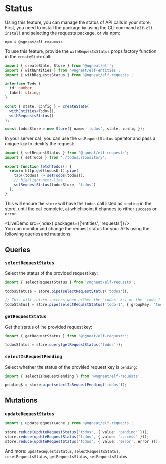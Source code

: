 # Status


Using this feature, you can manage the status of API calls in your store. First, you need to install the package by 
using the CLI command `elf-cli install` and selecting the requests package, or via npm:

```bash
npm i @ngneat/elf-requests
```

To use this feature, provide the `withRequestsStatus` props factory function in the `createState` call:

```ts
import { createState, Store } from '@ngneat/elf';
import { withEntities } from '@ngneat/elf-entities';
import { withRequestsStatus } from '@ngneat/elf-requests';

interface Todo {
  id: number;
  label: string;
}

const { state, config } = createState(
  withEntities<Todo>(),
  withRequestsStatus()
);

const todosStore = new Store({ name: 'todos', state, config });
```

In your server call, you can use the `setRequestStatus` operator and pass a unique `key` to identify the request:

```ts title="todos.service.ts"
import { setRequestStatus } from '@ngneat/elf-requests';
import { setTodos } from './todos.repository';

export function fetchTodos() {
  return http.get(todosUrl).pipe(
    tap((todos) => setTodos(todos)),
    // highlight-next-line
    setRequestStatus(todosStore, 'todos')
  );
}
```

This will ensure the `store` will have the `todos` call listed as `pending` in the store, until the call complete,
at which point it changes to either `success` or `error`.

<LiveDemo src={index} packages={['entities', 'requests']} />
<br />
You can monitor and change the request status for your APIs using the following queries and mutations:

## Queries

### `selectRequestStatus`

Select the status of the provided request key:

```ts
import { selectRequestStatus } from '@ngneat/elf-requests';

todosStatus$ = store.pipe(selectRequestStatus('todos'));

// This will return success when either the `todos` key or the `todo-1` key is succeeded
todoStatus$ = store.pipe(selectRequestStatus('todo-1', { groupKey: 'todos' }));
```

### `getRequestStatus`

Get the status of the provided request key:

```ts
import { getRequestStatus } from '@ngneat/elf-requests';

todosStatus = store.query(getRequestStatus('todos'));
```

### `selectIsRequestPending`

Select whether the status of the provided request key is `pending`:

```ts
import { selectIsRequestPending } from '@ngneat/elf-requests';

pending$ = store.pipe(selectIsRequestPending('todos'));
```

## Mutations

### `updateRequestStatus`

```ts
import { updateRequestCache } from '@ngneat/elf-requests';

store.reduce(updateRequestStatus('todos', { value: 'pending' }));
store.reduce(updateRequestStatus('todos', { value: 'success' }));
store.reduce(updateRequestStatus('todos', { value: 'error', error }));
```

And more:
`updateRequestsStatus`, `selectRequestsStatus`, `resetRequestsStatus`, `getRequestsStatus`, `setRequestsStatus`
